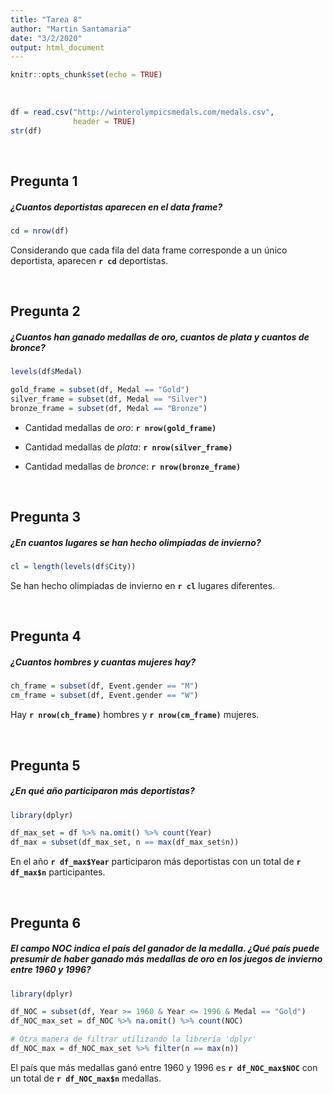 ```yaml
---
title: "Tarea 8"
author: "Martin Santamaria"
date: "3/2/2020"
output: html_document
---
```


```r
knitr::opts_chunk$set(echo = TRUE)
```

<Br>

```r
df = read.csv("http://winterolympicsmedals.com/medals.csv",
              header = TRUE)
str(df)
```

<Br>

## Pregunta 1

##### ¿Cuantos deportistas aparecen en el data frame?

```r
cd = nrow(df)
```

Considerando que cada fila del data frame corresponde a un único deportista, aparecen **`r cd`** deportistas.

<Br>

## Pregunta 2

##### ¿Cuantos han ganado medallas de oro, cuantos de plata y cuantos de bronce?

```r
levels(df$Medal)

gold_frame = subset(df, Medal == "Gold")
silver_frame = subset(df, Medal == "Silver")
bronze_frame = subset(df, Medal == "Bronze")
```

- Cantidad medallas de *oro*: **`r nrow(gold_frame)`**


- Cantidad medallas de *plata*: **`r nrow(silver_frame)`**


- Cantidad medallas de *bronce*: **`r nrow(bronze_frame)`**

<Br>

## Pregunta 3

##### ¿En cuantos lugares se han hecho olimpiadas de invierno?

```r
cl = length(levels(df$City))
```

Se han hecho olimpiadas de invierno en **`r cl`** lugares diferentes.

<Br>

## Pregunta 4

##### ¿Cuantos hombres y cuantas mujeres hay?

```r
ch_frame = subset(df, Event.gender == "M")
cm_frame = subset(df, Event.gender == "W")
```

Hay **`r nrow(ch_frame)`** hombres y **`r nrow(cm_frame)`** mujeres.

<Br>

## Pregunta 5

##### ¿En qué año participaron más deportistas?

```r
library(dplyr)

df_max_set = df %>% na.omit() %>% count(Year)
df_max = subset(df_max_set, n == max(df_max_set$n))
```

En el año **`r df_max$Year`** participaron más deportistas con un total de **`r df_max$n`** participantes.

<Br>

## Pregunta 6

##### El campo NOC indica el país del ganador de la medalla. ¿Qué país puede presumir de haber ganado más medallas de oro en los juegos de invierno entre 1960 y 1996?

```r
library(dplyr)

df_NOC = subset(df, Year >= 1960 & Year <= 1996 & Medal == "Gold")
df_NOC_max_set = df_NOC %>% na.omit() %>% count(NOC)

# Otra manera de filtrar utilizando la librería 'dplyr'
df_NOC_max = df_NOC_max_set %>% filter(n == max(n))
```

El país que más medallas ganó entre 1960 y 1996 es **`r df_NOC_max$NOC`** con un total de **`r df_NOC_max$n`** medallas.

<Br>
